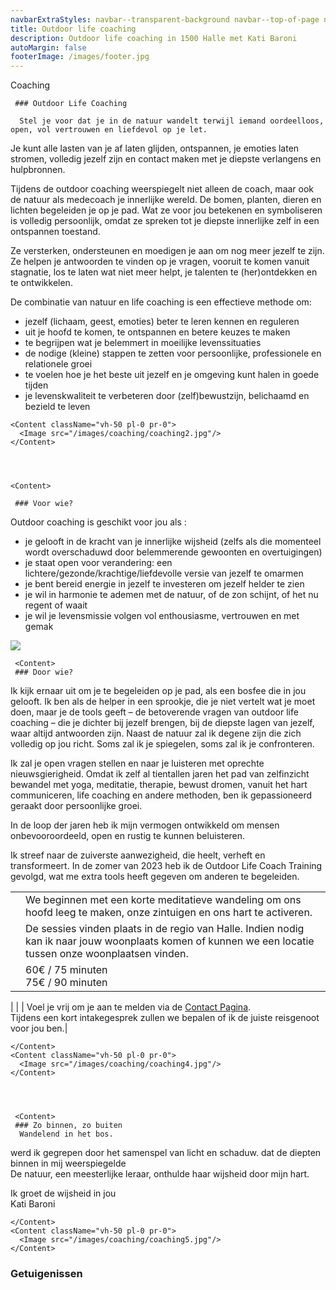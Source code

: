 ```yaml
---
navbarExtraStyles: navbar--transparent-background navbar--top-of-page navbar--dark
title: Outdoor life coaching
description: Outdoor life coaching in 1500 Halle met Kati Baroni
autoMargin: false
footerImage: /images/footer.jpg
---
```

<Section>  
  <ContentWithBackground src="/images/coaching/coaching1.jpg" className="vh-100 w-100">
  <SectionFooter className="text--emphasized">
      Coaching
    </SectionFooter>
  </ContentWithBackground>
  
</Section>

<Section className="section--auto-margin pt-3 pb-3">  
      <Content>

     ### Outdoor Life Coaching

      Stel je voor dat je in de natuur wandelt terwijl iemand oordeelloos, open, vol vertrouwen en liefdevol op je let.  
Je kunt alle lasten van je af laten glijden, ontspannen, je emoties laten stromen, volledig jezelf zijn en contact maken met je diepste verlangens en hulpbronnen.

Tijdens de outdoor coaching weerspiegelt niet alleen de coach, maar ook de natuur als medecoach je innerlijke wereld. De bomen, planten, dieren en lichten begeleiden je op je pad. Wat ze voor jou betekenen en symboliseren is volledig persoonlijk, omdat ze spreken tot je diepste innerlijke zelf in een ontspannen toestand.

Ze versterken, ondersteunen en moedigen je aan om nog meer jezelf te zijn.
Ze helpen je antwoorden te vinden op je vragen, vooruit te komen vanuit stagnatie, los te laten wat niet meer helpt,
je talenten te (her)ontdekken en te ontwikkelen.

De combinatie van natuur en life coaching is een effectieve methode om:
- jezelf (lichaam, geest, emoties) beter te leren kennen en reguleren
- uit je hoofd te komen, te ontspannen en betere keuzes te maken
- te begrijpen wat je belemmert in moeilijke levenssituaties 
- de nodige (kleine) stappen te zetten voor persoonlijke, professionele en relationele groei 
- te voelen hoe je het beste uit jezelf en je omgeving kunt halen in goede tijden
- je levenskwaliteit te verbeteren door (zelf)bewustzijn, belichaamd en bezield te leven 

</Content>

    <Content className="vh-50 pl-0 pr-0">
      <Image src="/images/coaching/coaching2.jpg"/>
    </Content>


    

    <Content>

     ### Voor wie?    

Outdoor coaching is geschikt voor jou als : 
- je gelooft in de kracht van je innerlijke wijsheid (zelfs als die momenteel wordt overschaduwd door belemmerende gewoonten en overtuigingen)
- je staat open voor verandering: een lichtere/gezonde/krachtige/liefdevolle versie van jezelf te omarmen
- je bent bereid energie in jezelf te investeren om jezelf helder te zien
- je wil in harmonie te ademen met de natuur, of de zon schijnt, of het nu regent of waait
- je wil je levensmissie volgen vol enthousiasme, vertrouwen en met gemak
</Content>

<Content className="vh-50 pl-0 pr-0">
      <Image src="/images/coaching/coaching3.jpg"/>
    </Content>

     <Content>
     ### Door wie?
      
Ik kijk ernaar uit om je te begeleiden op je pad, als een bosfee die in jou gelooft. Ik ben als de helper in een sprookje, die je niet vertelt wat je moet doen, maar je de tools geeft – de betoverende vragen van outdoor life coaching – die je dichter bij jezelf brengen, bij de diepste lagen van jezelf, waar altijd antwoorden zijn.
Naast de natuur zal ik degene zijn die zich volledig op jou richt. Soms zal ik je spiegelen, soms zal ik je confronteren.

Ik zal je open vragen stellen en naar je luisteren met oprechte nieuwsgierigheid.
Omdat ik zelf al tientallen jaren het pad van zelfinzicht bewandel met yoga, meditatie, therapie, bewust dromen, vanuit het hart communiceren, life coaching en andere methoden, ben ik gepassioneerd geraakt door persoonlijke groei.

In de loop der jaren heb ik mijn vermogen ontwikkeld om mensen onbevooroordeeld, open en rustig te kunnen beluisteren.

Ik streef naar de zuiverste aanwezigheid, die heelt, verheft en transformeert.
In de zomer van 2023 heb ik de Outdoor Life Coach Training gevolgd, wat me extra tools heeft gegeven om anderen te begeleiden.

  |  | |
| :---: | --- |
|<ThemeIcon/>| We beginnen met een korte meditatieve wandeling om ons hoofd leeg te maken, onze zintuigen en ons hart te activeren. |
| <LocationIcon/> | De sessies vinden plaats in de regio van Halle. Indien nodig kan ik naar jouw woonplaats komen of kunnen we een locatie tussen onze woonplaatsen vinden. | 
| <MoneyIcon/> | 60€ / 75 minuten <br/> 75€ / 90 minuten
 | 
| <BellIcon/> | Voel je vrij om je aan te melden via de [Contact Pagina](/contact). <br/> Tijdens een kort intakegesprek zullen we bepalen of ik de juiste reisgenoot voor jou ben.| 


    </Content>
    <Content className="vh-50 pl-0 pr-0">
      <Image src="/images/coaching/coaching4.jpg"/>
    </Content>
    

  

     <Content>
     ### Zo binnen, zo buiten
      Wandelend in het bos. 
werd ik gegrepen door het samenspel van licht en schaduw. 
dat de diepten binnen in mij weerspiegelde  
De natuur, een meesterlijke leraar, onthulde haar wijsheid door mijn hart.

 
Ik groet de wijsheid in jou  
Kati Baroni




    </Content>
    <Content className="vh-50 pl-0 pr-0">
      <Image src="/images/coaching/coaching5.jpg"/>
    </Content>


</Section>



<Section className="pb-3">  
  

  <Content className="w-100 section__content--auto-margin">
     <h3>Getuigenissen</h3>       
     <Carousel ContentWithBackgroundImageName="" folderNameWithMdxFiles="coaching-testimonial"/>   
  </Content>
</Section>